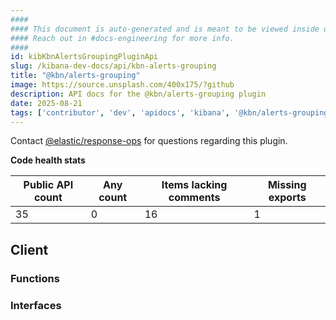 ```yaml
---
####
#### This document is auto-generated and is meant to be viewed inside our experimental, new docs system.
#### Reach out in #docs-engineering for more info.
####
id: kibKbnAlertsGroupingPluginApi
slug: /kibana-dev-docs/api/kbn-alerts-grouping
title: "@kbn/alerts-grouping"
image: https://source.unsplash.com/400x175/?github
description: API docs for the @kbn/alerts-grouping plugin
date: 2025-08-21
tags: ['contributor', 'dev', 'apidocs', 'kibana', '@kbn/alerts-grouping']
---
```




Contact [@elastic/response-ops](https://github.com/orgs/elastic/teams/response-ops) for questions regarding this plugin.

**Code health stats**

| Public API count  | Any count | Items lacking comments | Missing exports |
|-------------------|-----------|------------------------|-----------------|
| 35 | 0 | 16 | 1 |

## Client

### Functions
<DocDefinitionList data={kbnAlertsGroupingObj.client.functions}/>

### Interfaces
<DocDefinitionList data={kbnAlertsGroupingObj.client.interfaces}/>

